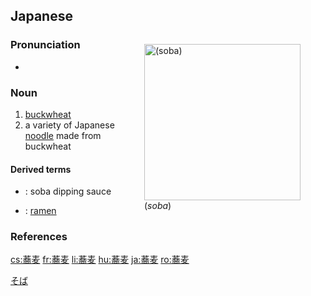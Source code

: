 {{also|荞麦|蕎麥}}
==Japanese==
<div style="float:right;">
{{wikipedia|lang=ja}}
{{wikipedia|Soba}}
[[File:Japanese Zaru Soba.JPG|thumb|250px|{{lang|ja|蕎麦}} (''soba'')]]
</div>
{{ja-kanjitab|蕎|麦|yomi=irr|sort=そば}}

===Pronunciation===
* {{ja-pron|そば|acc=1|acc_ref=NHK}}

===Noun===
{{ja-noun|そば}}

# [[buckwheat]]
# a variety of Japanese [[noodle]] made from buckwheat

====Derived terms====
* {{ja-r|蕎麦汁|そばつゆ}}: soba dipping sauce
* {{ja-r|支那蕎麦|しな そば}}: [[ramen]]

===References===
<references/>

[[Category:ja:Foods|そば]]

[[cs:蕎麦]]
[[fr:蕎麦]]
[[li:蕎麦]]
[[hu:蕎麦]]
[[ja:蕎麦]]
[[ro:蕎麦]]